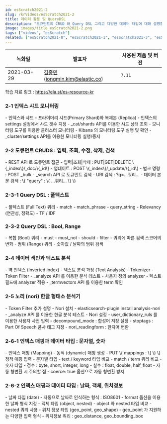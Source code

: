 ```yaml
---
id: esScratch2021-2
slug: /krVideos/esScratch2021-2
title: 데이터 활용 및 QueryDSL
description: "도큐먼트의 CRUD 와 Query DSL 그리고 다양한 데이터 타입에 대해 설명합니다."
image: images/title_esScratch2021-2.png
tags: ["videos", "esScratch"]
related: ["esScratch2021-0", "esScratch2021-1", "esScratch2021-3", "esScratch2021-4"]
---
```


녹화일        | 발표자   | 사용된 제품 및 버전
----        | ----   | ------ 
2021-03-29   | [김종민](https://github.com/kimjmin/)(jongmin.kim@elastic.co)  | <DocBadge template="elasticsearch" /> <DocBadge template="kibana" /> `7.11`

학습 자료 링크 : https://ela.st/es-resource-kr

### 2-1 인덱스 샤드 모니터링
<DocVideo id="1ZQ2n5K4pGg" source="youtube" title="인덱스 샤드 모니터링" />
- 인덱스와 샤드
  - 프라이머리 샤드(Primary Shard)와 복제본 (Replica)
  - 인덱스의 settings 설정에서 샤드 갯수 지정
  - _cat/shards API를 이용한 샤드 상태 조회
- 모니터링 도구를 이용한 클러스터 모니터링
  - Kibana 의 모니터링 도구 실행 및 확인
  - _cluster/settings API를 이용한 모니터링 실행/중지

### 2-2 도큐먼트 CRUDS : 입력, 조회, 수정, 삭제, 검색
<DocVideo id="TP0cpgF8E00" source="youtube" title="노드간 통신에 TLS 적용" />
- REST API 로 도큐먼트 접근
  - 입력|조회|삭제 : PUT|GET|DELETE \{_index\}/_doc/\{_id\}
  - 업데이트 : POST \{_index\}/_update/\{_id\}
  - 벌크 명령 : POST _bulk
- _search API 로 도큐먼트 검색
  - URI 검색 : ?q=...쿼리...
  - 데이터 본문 검색 : \{ "query" : \{ ...쿼리... \} \}

### 2-3-1 Query DSL : 풀텍스트
<DocVideo id="f3-VXa3AGrc" source="youtube" title="Query DSL : 풀텍스트" />
- 풀텍스트 (Full Text) 쿼리
  - match
  - match_phrase
  - query_string
- Relevancy (연관성, 정확도)
  - TF / IDF

### 2-3-2 Query DSL : Bool, Range
<DocVideo id="5QCdtdt9Y0g" source="youtube" title="Query DSL : Bool Range" />
- 복합 (Bool) 쿼리
  - must
  - must_not
  - should
  - filter
- 쿼리에 따른 검색 스코어의 변화
- 범위 (Range) 쿼리
  - 숫자값 / 날짜의 범위 검색

### 2-4 데이터 색인과 텍스트 분석
<DocVideo id="H5P4LLwgv4I" source="youtube" title="데이터 색인과 텍스트 분석" />
- 역 인덱스 (Inverted index)
- 텍스트 분석 과정 (Text Analysis)
  - Tokenizer
  - Token Filter
  - _analyze API 를 이용한 분석 테스트
- 사용자 정의 analyzer
- 텍스트 필드에 analyzer 적용
- _termvectors API 를 이용한 term 확인

### 2-5 노리 (nori) 한글 형태소 분석기
<DocVideo id="haAih_Ek5jg" source="youtube" title="노리 nori 한글 형태소 분석기" />
- Token Filter 추가 설명
- Nori 설치
  - elasticsearch-plugin install analysis-nori
  - _analyze API 를 이용한 한글 분석 테스트
- Nori 설정
  - user_dictionary_ruls 를 이용한 사용자 사전 입력
  - decompound_mode : 합성어 저장 설정
  - stoptags : Part Of Speech 품사 태그 지정
  - nori_readingform : 한자어 변환

### 2-6-1 인덱스 매핑과 데이터 타입 : 문자열, 숫자
<DocVideo id="8F689bCLMCk" source="youtube" title="인덱스 매핑과 데이터 타입 : 문자열 숫자" />
- 인덱스 매핑 (Mapping)
  - 동적 (dynamic) 매핑 생성
  - PUT \{ mappings : \{ \} \} 정적 매핑 입력
- 문자열 타입
  - text / keyword 타입 비교
  - match / term 쿼리 비교
- 숫자 타입
  - 정수 : byte, short, integer, long
  - 실수 : float, double, half_float
- 자동 형변환 시 주의할 점
  - coerce: true 옵션으로 자동 형변환 방지

### 2-6-2 인덱스 매핑과 데이터 타입 : 날짜, 객체, 위치정보
<DocVideo id="kf7Q6WNFNfE" source="youtube" title="노리 nori 한글 형태소 분석기" />
- 날짜 타입 (date)
  - 자동으로 날짜로 인식하는 형식 : ISO8601
  - format 옵션을 이용한 날짜 형식 지정
- 객체 타입 (object, nested)
  - object 와 nested 타입 비교
  - nested 쿼리 사용
- 위치 정보 타입 (geo_point, geo_shape)
  - geo_point 가 지원하는 다양한 입력 형식
  - 위치정보 쿼리 : geo_distance, geo_bounding_box